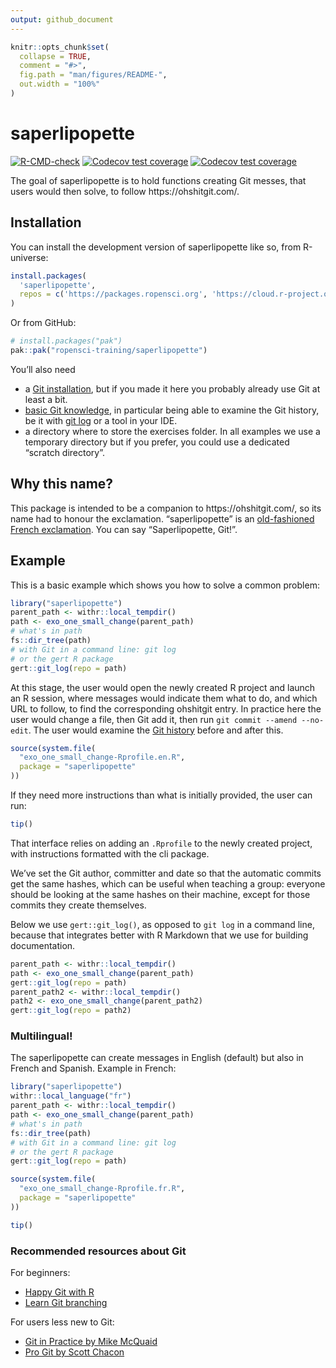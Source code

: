```yaml
---
output: github_document
---
```


<!-- README.md is generated from README.Rmd. Please edit that file -->

```r
knitr::opts_chunk$set(
  collapse = TRUE,
  comment = "#>",
  fig.path = "man/figures/README-",
  out.width = "100%"
)
```

# saperlipopette

<!-- badges: start -->
[![R-CMD-check](https://github.com/ropensci-training/saperlipopette/actions/workflows/R-CMD-check.yaml/badge.svg)](https://github.com/ropensci-training/saperlipopette/actions/workflows/R-CMD-check.yaml)
[![Codecov test coverage](https://codecov.io/gh/ropensci-training/saperlipopette/graph/badge.svg)](https://app.codecov.io/gh/ropensci-training/saperlipopette)
[![Codecov test coverage](https://codecov.io/gh/maelle/saperlipopette/graph/badge.svg)](https://app.codecov.io/gh/maelle/saperlipopette)
<!-- badges: end -->

The goal of saperlipopette is to hold functions creating Git messes, that users 
would then solve, to follow https://ohshitgit.com/.

## Installation

You can install the development version of saperlipopette like so, from R-universe:

```r
install.packages(
  'saperlipopette', 
  repos = c('https://packages.ropensci.org', 'https://cloud.r-project.org')
)
```


Or from GitHub: 

``` r
# install.packages("pak")
pak::pak("ropensci-training/saperlipopette")
```

You'll also need

- a [Git installation](https://happygitwithr.com/install-git), but if you made it here you probably already use Git at least a bit.
- [basic Git knowledge](#recommended-resources-about-git), in particular being able to examine the Git history, be it with [git log](https://git-scm.com/book/en/v2/Git-Basics-Viewing-the-Commit-History) or a tool in your IDE.
- a directory where to store the exercises folder. In all examples we use a temporary directory but if you prefer, you could use a dedicated "scratch directory".

## Why this name?

This package is intended to be a companion to https://ohshitgit.com/,
so its name had to honour the exclamation.
"saperlipopette" is an [old-fashioned French exclamation](https://en.wiktionary.org/wiki/saperlipopette).
You can say "Saperlipopette, Git!".

## Example

This is a basic example which shows you how to solve a common problem:

```r
library("saperlipopette")
parent_path <- withr::local_tempdir()
path <- exo_one_small_change(parent_path)
# what's in path
fs::dir_tree(path)
# with Git in a command line: git log
# or the gert R package
gert::git_log(repo = path)
```

At this stage, the user would open the newly created R project and launch an R session,
where messages would indicate them what to do, 
and which URL to follow, to find the corresponding ohshitgit entry.
In practice here the user would change a file, then Git add it, then run `git commit --amend --no-edit`.
The user would examine the [Git history](https://git-scm.com/book/en/v2/Git-Basics-Viewing-the-Commit-History) before and after this.

```r
source(system.file(
  "exo_one_small_change-Rprofile.en.R",
  package = "saperlipopette"
))
```

If they need more instructions than what is initially provided, the user can run:

```r
tip()
```

That interface relies on adding an `.Rprofile` to the newly created project,
with instructions formatted with the cli package.

We've set the Git author, committer and date so that the automatic commits get the same 
hashes, which can be useful when teaching a group: everyone should be looking at the same hashes on their machine, except for those commits they create themselves.

Below we use `gert::git_log()`, as opposed to `git log` in a command line, because that integrates better with R Markdown that we use for building documentation.

```r
parent_path <- withr::local_tempdir()
path <- exo_one_small_change(parent_path)
gert::git_log(repo = path)
parent_path2 <- withr::local_tempdir()
path2 <- exo_one_small_change(parent_path2)
gert::git_log(repo = path2)
```

### Multilingual!

The saperlipopette can create messages in English (default) but also in French and Spanish.
Example in French:

```r
library("saperlipopette")
withr::local_language("fr")
parent_path <- withr::local_tempdir()
path <- exo_one_small_change(parent_path)
# what's in path
fs::dir_tree(path)
# with Git in a command line: git log
# or the gert R package
gert::git_log(repo = path)
```

```r
source(system.file(
  "exo_one_small_change-Rprofile.fr.R",
  package = "saperlipopette"
))
```


```r
tip()
```

### Recommended resources about Git

For beginners:

- [Happy Git with R](https://happygitwithr.com/)
- [Learn Git branching](https://learngitbranching.js.org/)

For users less new to Git:

- [Git in Practice by Mike McQuaid](https://masalmon.eu/2023/11/01/reading-notes-git-in-practice/)
- [Pro Git by Scott Chacon](https://masalmon.eu/2024/01/19/pro-git-scott-chacon-reading-notes/)
